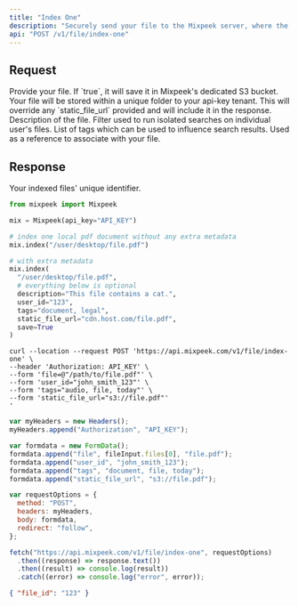 ```yaml
---
title: "Index One"
description: "Securely send your file to the Mixpeek server, where the content is extracted, indexed and then searchable. Files are never stored on our servers."
api: "POST /v1/file/index-one"
---
```


## Request

<ParamField body="file" type="file" required>
  Provide your file.
</ParamField>

<ParamField query="save" type="boolean" optional>
  If `true`, it will save it in Mixpeek's dedicated S3 bucket. Your file will be
  stored within a unique folder to your api-key tenant. This will override any
  `static_file_url` provided and will include it in the response.
</ParamField>

<ParamField body="description" type="string" optional>
  Description of the file.
</ParamField>

<ParamField body="user_id" type="string" optional>
  Filter used to run isolated searches on individual user's files.
</ParamField>

<ParamField body="tags" type="string" optional>
  List of tags which can be used to influence search results.
</ParamField>

<ParamField body="static_file_url" type="string" optional>
  Used as a reference to associate with your file.
</ParamField>

## Response

<ResponseField name="file_id" type="string" required>
  Your indexed files' unique identifier.
</ResponseField>

<RequestExample>

```python Python
from mixpeek import Mixpeek

mix = Mixpeek(api_key="API_KEY")

# index one local pdf document without any extra metadata
mix.index("/user/desktop/file.pdf")

# with extra metadata
mix.index(
  "/user/desktop/file.pdf",
  # everything below is optional
  description="This file contains a cat.",
  user_id="123",
  tags="document, legal",
  static_file_url="cdn.host.com/file.pdf",
  save=True
)
```

```shell Shell
curl --location --request POST 'https://api.mixpeek.com/v1/file/index-one' \
--header 'Authorization: API_KEY' \
--form 'file=@"/path/to/file.pdf"' \
--form 'user_id="john_smith_123"' \
--form 'tags="audio, file, today"' \
--form 'static_file_url="s3://file.pdf"'
'
```

```javascript Javascript
var myHeaders = new Headers();
myHeaders.append("Authorization", "API_KEY");

var formdata = new FormData();
formdata.append("file", fileInput.files[0], "file.pdf");
formdata.append("user_id", "john_smith_123");
formdata.append("tags", "document, file, today");
formdata.append("static_file_url", "s3://file.pdf");

var requestOptions = {
  method: "POST",
  headers: myHeaders,
  body: formdata,
  redirect: "follow",
};

fetch("https://api.mixpeek.com/v1/file/index-one", requestOptions)
  .then((response) => response.text())
  .then((result) => console.log(result))
  .catch((error) => console.log("error", error));
```

</RequestExample>

<ResponseExample>

```json Response
{ "file_id": "123" }
```

</ResponseExample>
